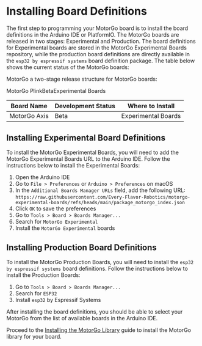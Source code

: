 

# Installing Board Definitions

The first step to programming your MotorGo board is to install the board definitions in the Arduino IDE or PlatformIO. The MotorGo boards are released in two stages: Experimental and Production. The board definitions for Experimental boards are stored in the MotorGo Experimental Boards repository, while the production board definitions are directly available in the `esp32 by espressif systems` board definition package. The table below shows the current status of the MotorGo boards:



MotorGo a two-stage release structure for MotorGo boards:
<Table>
  <thead>
    <Tr>
      <Th>Board Name</Th>
      <Th>Development Status</Th>
      <Th>Where to Install</Th>
    </Tr>
  </thead>
  <tbody>
    <Tr>
      <Table.Td>MotorGo Plink</Table.Td>
      <Table.Td>Beta</Table.Td>
      <Table.Td>Experimental Boards</Table.Td>
    </Tr>
    <Tr>
      <Td>MotorGo Axis</Td>
      <Td>Beta</Td>
      <Td>Experimental Boards</Td>
    </Tr>
  </tbody>
</Table>

## Installing Experimental Board Definitions

To install the MotorGo Experimental Boards, you will need to add the MotorGo Experimental Boards URL to the Arduino IDE. Follow the instructions below to install the Experimental Boards:

1. Open the Arduino IDE
2. Go to `File > Preferences` or `Arduino > Preferences` on macOS
3. In the `Additional Boards Manager URLs` field, add the following URL: `https://raw.githubusercontent.com/Every-Flavor-Robotics/motorgo-experimental-boards/refs/heads/main/package_motorgo_index.json`
4. Click `OK` to save the preferences
5. Go to `Tools > Board > Boards Manager...`
6. Search for `MotorGo Experimental`
7. Install the `MotorGo Experimental` boards

## Installing Production Board Definitions

To install the MotorGo Production Boards, you will need to install the `esp32 by espressif systems` board definitions. Follow the instructions below to install the Production Boards:

1. Go to `Tools > Board > Boards Manager...`
2. Search for `ESP32`
3. Install `esp32` by Espressif Systems

After installing the board definitions, you should be able to select your MotorGo from the list of available boards in the Arduino IDE.

Proceed to the [Installing the MotorGo Library](/standalone_mode/library_setup) guide to install the MotorGo library for your board.






